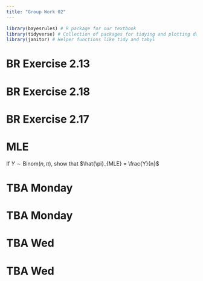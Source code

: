 ```yaml
---
title: "Group Work 02"
---
```


```r
library(bayesrules) # R package for our textbook
library(tidyverse) # Collection of packages for tidying and plotting data
library(janitor) # Helper functions like tidy and tabyl
```

# BR Exercise 2.13

# BR Exercise 2.18

# BR Exercise 2.17

# MLE

If $Y \sim \text{Binom}(n, \pi)$, show that $\hat{\pi}_{MLE} = \frac{Y}{n}$

# TBA Monday

# TBA Monday

# TBA Wed

# TBA Wed
